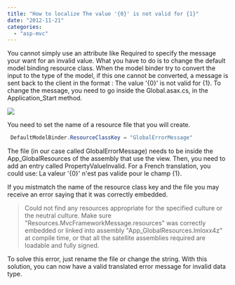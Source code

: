 ```yaml
---
title: "How to localize The value '{0}' is not valid for {1}"
date: "2012-11-21"
categories: 
  - "asp-mvc"
---
```


You cannot simply use an attribute like Required to specify the message your want for an invalid value. What you have to do is to change the default model binding resource class. When the model binder try to convert the input to the type of the model, if this one cannot be converted, a message is sent back to the client in the format : The value '{0}' is not valid for {1}. To change the message, you need to go inside the Global.asax.cs, in the Application_Start method.

![](images/messageFrameworkErrorResource-400x103.png)

You need to set the name of a resource file that you will create.


```csharp
 DefaultModelBinder.ResourceClassKey = "GlobalErrorMessage" 
```

The file (in our case called GlobalErrorMessage) needs to be inside the App_GlobalResources of the assembly that use the view. Then, you need to add an entry called PropertyValueInvalid. For a French translation, you could use: La valeur '{0}' n'est pas valide pour le champ {1}.

If you mistmatch the name of the resource class key and the file you may receive an error saying that it was correctly embedded.

> Could not find any resources appropriate for the specified culture or the neutral culture. Make sure "Resources.MvcFrameworkMessage.resources" was correctly embedded or linked into assembly "App_GlobalResources.lmloxx4z" at compile time, or that all the satellite assemblies required are loadable and fully signed.

To solve this error, just rename the file or change the string. With this solution, you can now have a valid translated error message for invalid data type.
